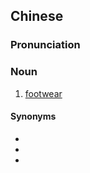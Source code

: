 ==Chinese==
{{zh-forms}}

===Pronunciation===
{{zh-pron
|m=xiélǚ
|c=haai4 lei5
|cat=n
}}

===Noun===
{{zh-noun}}

# [[footwear]]

====Synonyms====
* {{zh-l|鞋類}}
* {{zh-l|鞋襪}}
* {{zh-l|鞋子}}

{{zh-cat|Footwear}}